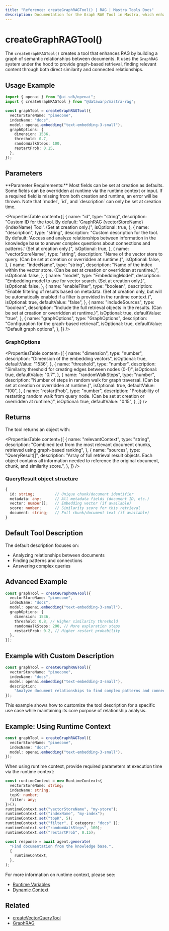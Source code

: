 ```yaml
---
title: "Reference: createGraphRAGTool() | RAG | Mastra Tools Docs"
description: Documentation for the Graph RAG Tool in Mastra, which enhances RAG by building a graph of semantic relationships between documents.
---
```



# createGraphRAGTool()

The `createGraphRAGTool()` creates a tool that enhances RAG by building a graph of semantic relationships between documents. It uses the `GraphRAG` system under the hood to provide graph-based retrieval, finding relevant content through both direct similarity and connected relationships.

## Usage Example

```typescript
import { openai } from "@ai-sdk/openai";
import { createGraphRAGTool } from "@datawarp/mastra-rag";

const graphTool = createGraphRAGTool({
  vectorStoreName: "pinecone",
  indexName: "docs",
  model: openai.embedding("text-embedding-3-small"),
  graphOptions: {
    dimension: 1536,
    threshold: 0.7,
    randomWalkSteps: 100,
    restartProb: 0.15,
  },
});
```

## Parameters

<Callout>
  **Parameter Requirements:** Most fields can be set at creation as defaults.
  Some fields can be overridden at runtime via the runtime context or input. If
  a required field is missing from both creation and runtime, an error will be
  thrown. Note that `model`, `id`, and `description` can only be set at creation
  time.
</Callout>

<PropertiesTable
  content={[
    {
      name: "id",
      type: "string",
      description:
        "Custom ID for the tool. By default: 'GraphRAG {vectorStoreName} {indexName} Tool'. (Set at creation only.)",
      isOptional: true,
    },
    {
      name: "description",
      type: "string",
      description:
        "Custom description for the tool. By default: 'Access and analyze relationships between information in the knowledge base to answer complex questions about connections and patterns.' (Set at creation only.)",
      isOptional: true,
    },
    {
      name: "vectorStoreName",
      type: "string",
      description:
        "Name of the vector store to query. (Can be set at creation or overridden at runtime.)",
      isOptional: false,
    },
    {
      name: "indexName",
      type: "string",
      description:
        "Name of the index within the vector store. (Can be set at creation or overridden at runtime.)",
      isOptional: false,
    },
    {
      name: "model",
      type: "EmbeddingModel",
      description:
        "Embedding model to use for vector search. (Set at creation only.)",
      isOptional: false,
    },
    {
      name: "enableFilter",
      type: "boolean",
      description:
        "Enable filtering of results based on metadata. (Set at creation only, but will be automatically enabled if a filter is provided in the runtime context.)",
      isOptional: true,
      defaultValue: "false",
    },
    {
      name: "includeSources",
      type: "boolean",
      description:
        "Include the full retrieval objects in the results. (Can be set at creation or overridden at runtime.)",
      isOptional: true,
      defaultValue: "true",
    },
    {
      name: "graphOptions",
      type: "GraphOptions",
      description: "Configuration for the graph-based retrieval",
      isOptional: true,
      defaultValue: "Default graph options",
    },
  ]}
/>

### GraphOptions

<PropertiesTable
  content={[
    {
      name: "dimension",
      type: "number",
      description: "Dimension of the embedding vectors",
      isOptional: true,
      defaultValue: "1536",
    },
    {
      name: "threshold",
      type: "number",
      description:
        "Similarity threshold for creating edges between nodes (0-1)",
      isOptional: true,
      defaultValue: "0.7",
    },
    {
      name: "randomWalkSteps",
      type: "number",
      description:
        "Number of steps in random walk for graph traversal. (Can be set at creation or overridden at runtime.)",
      isOptional: true,
      defaultValue: "100",
    },
    {
      name: "restartProb",
      type: "number",
      description:
        "Probability of restarting random walk from query node. (Can be set at creation or overridden at runtime.)",
      isOptional: true,
      defaultValue: "0.15",
    },
  ]}
/>

## Returns

The tool returns an object with:

<PropertiesTable
  content={[
    {
      name: "relevantContext",
      type: "string",
      description:
        "Combined text from the most relevant document chunks, retrieved using graph-based ranking",
    },
    {
      name: "sources",
      type: "QueryResult[]",
      description:
        "Array of full retrieval result objects. Each object contains all information needed to reference the original document, chunk, and similarity score.",
    },
  ]}
/>

### QueryResult object structure

```typescript
{
  id: string;         // Unique chunk/document identifier
  metadata: any;      // All metadata fields (document ID, etc.)
  vector: number[];   // Embedding vector (if available)
  score: number;      // Similarity score for this retrieval
  document: string;   // Full chunk/document text (if available)
}
```

## Default Tool Description

The default description focuses on:

- Analyzing relationships between documents
- Finding patterns and connections
- Answering complex queries

## Advanced Example

```typescript
const graphTool = createGraphRAGTool({
  vectorStoreName: "pinecone",
  indexName: "docs",
  model: openai.embedding("text-embedding-3-small"),
  graphOptions: {
    dimension: 1536,
    threshold: 0.8, // Higher similarity threshold
    randomWalkSteps: 200, // More exploration steps
    restartProb: 0.2, // Higher restart probability
  },
});
```

## Example with Custom Description

```typescript
const graphTool = createGraphRAGTool({
  vectorStoreName: "pinecone",
  indexName: "docs",
  model: openai.embedding("text-embedding-3-small"),
  description:
    "Analyze document relationships to find complex patterns and connections in our company's historical data",
});
```

This example shows how to customize the tool description for a specific use case while maintaining its core purpose of relationship analysis.

## Example: Using Runtime Context

```typescript
const graphTool = createGraphRAGTool({
  vectorStoreName: "pinecone",
  indexName: "docs",
  model: openai.embedding("text-embedding-3-small"),
});
```

When using runtime context, provide required parameters at execution time via the runtime context:

```typescript
const runtimeContext = new RuntimeContext<{
  vectorStoreName: string;
  indexName: string;
  topK: number;
  filter: any;
}>();
runtimeContext.set("vectorStoreName", "my-store");
runtimeContext.set("indexName", "my-index");
runtimeContext.set("topK", 5);
runtimeContext.set("filter", { category: "docs" });
runtimeContext.set("randomWalkSteps", 100);
runtimeContext.set("restartProb", 0.15);

const response = await agent.generate(
  "Find documentation from the knowledge base.",
  {
    runtimeContext,
  },
);
```

For more information on runtime context, please see:

- [Runtime Variables](../../docs/agents/runtime-variables.mdx)
- [Dynamic Context](../../docs/tools-mcp/dynamic-context.mdx)

## Related

- [createVectorQueryTool](./vector-query-tool)
- [GraphRAG](../rag/graph-rag)
